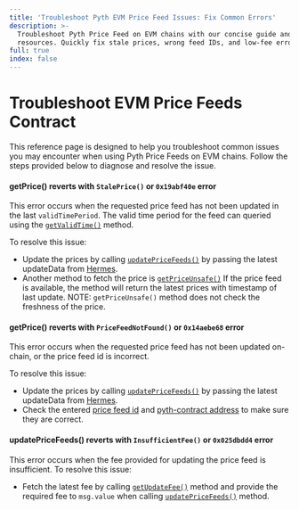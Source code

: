 ```yaml
---
title: 'Troubleshoot Pyth EVM Price Feed Issues: Fix Common Errors'
description: >-
  Troubleshoot Pyth Price Feed on EVM chains with our concise guide and official
  resources. Quickly fix stale prices, wrong feed IDs, and low-fee errors.
full: true
index: false
---
```

# Troubleshoot EVM Price Feeds Contract

This reference page is designed to help you troubleshoot common issues you may encounter when using Pyth Price Feeds on EVM chains.
Follow the steps provided below to diagnose and resolve the issue.

#### getPrice() reverts with `StalePrice()` or `0x19abf40e` error

This error occurs when the requested price feed has not been updated in the last `validTimePeriod`.
The valid time period for the feed can queried using the [`getValidTime()`](https://github.com/pyth-network/pyth-crosschain/blob/main/target_chains/ethereum/sdk/solidity/AbstractPyth.sol#L22) method.

To resolve this issue:

- Update the prices by calling [`updatePriceFeeds()`]("https://github.com/pyth-network/pyth-crosschain/blob/main/target_chains/ethereum/sdk/solidity/AbstractPyth.sol#L88")
  by passing the latest updateData from [Hermes](https://hermes.pyth.network/docs/#/rest/latest_vaas).
- Another method to fetch the price is [`getPriceUnsafe()`](https://github.com/pyth-network/pyth-crosschain/blob/main/target_chains/ethereum/sdk/solidity/AbstractPyth.sol#L41)
  If the price feed is available, the method will return the latest prices with timestamp of last update.
  NOTE: `getPriceUnsafe()` method does not check the freshness of the price.

#### getPrice() reverts with `PriceFeedNotFound()` or `0x14aebe68` error

This error occurs when the requested price feed has not been updated on-chain, or the price feed id is incorrect.

To resolve this issue:

- Update the prices by calling [`updatePriceFeeds()`](https://api-reference.pyth.network/price-feeds/evm/updatePriceFeeds)
  by passing the latest updateData from [Hermes](https://hermes.pyth.network/docs/#/rest/latest_vaas).
- Check the entered [price feed id](https://pyth.network/developers/price-feed-ids) and [pyth-contract address](https://docs.pyth.network/price-feeds/contract-addresses/evm) to make sure they are correct.

#### updatePriceFeeds() reverts with `InsufficientFee()` or `0x025dbdd4` error

This error occurs when the fee provided for updating the price feed is insufficient.
To resolve this issue:

- Fetch the latest fee by calling [`getUpdateFee()`](https://github.com/pyth-network/pyth-crosschain/blob/main/target_chains/ethereum/sdk/solidity/IPyth.sol#L112) method and
  provide the required fee to `msg.value` when calling [`updatePriceFeeds()`](https://github.com/pyth-network/pyth-crosschain/blob/main/target_chains/ethereum/sdk/solidity/IPyth.sol#L112) method.
